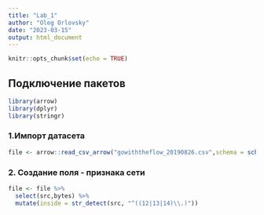 ```yaml
---
title: "Lab_1"
author: "Oleg Orlovsky"
date: "2023-03-15"
output: html_document
---
```


```r
knitr::opts_chunk$set(echo = TRUE)
```

## Подключение пакетов

```r
library(arrow)
library(dplyr)
library(stringr)
```

### 1.Импорт датасета

```r
file <- arrow::read_csv_arrow("gowiththeflow_20190826.csv",schema = schema(timestamp=int64(),src=utf8(),dst=utf8(),port=int32(),bytes=int32()))
```

### 2. Создание поля - признака сети

```r
file <- file %>%
  select(src,bytes) %>%
  mutate(inside = str_detect(src, "^((12|13|14)\\.)"))

```
